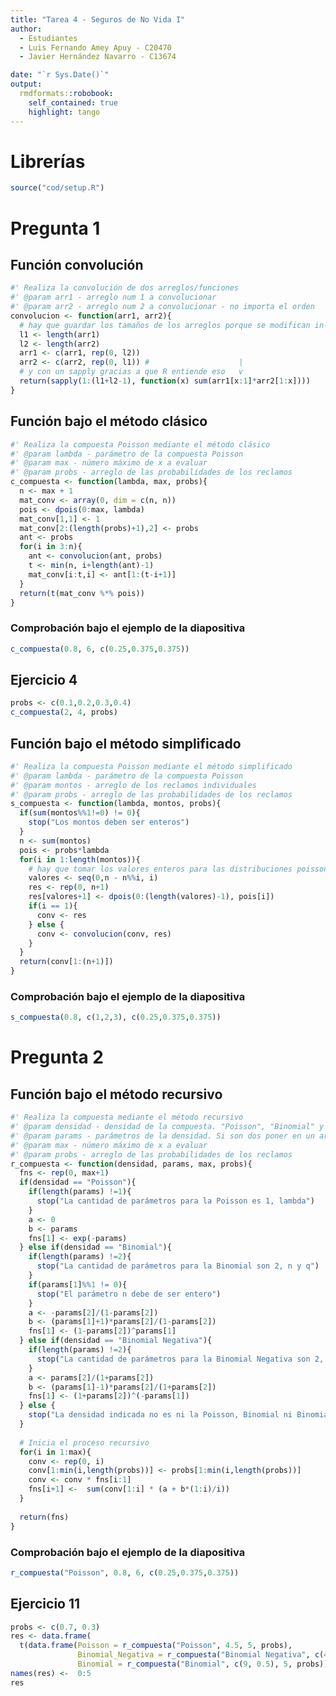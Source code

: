 ```yaml
---
title: "Tarea 4 - Seguros de No Vida I"
author: 
  - Estudiantes
  - Luis Fernando Amey Apuy - C20470
  - Javier Hernández Navarro - C13674

date: "`r Sys.Date()`"
output:
  rmdformats::robobook:
    self_contained: true
    highlight: tango
---
```

# Librerías
```r
source("cod/setup.R")
```

# Pregunta 1
## Función convolución
```r
#' Realiza la convolución de dos arreglos/funciones
#' @param arr1 - arreglo num 1 a convolucionar
#' @param arr2 - arreglo num 2 a convolucionar - no importa el orden
convolucion <- function(arr1, arr2){
  # hay que guardar los tamaños de los arreglos porque se modifican in-place
  l1 <- length(arr1)
  l2 <- length(arr2)
  arr1 <- c(arr1, rep(0, l2))
  arr2 <- c(arr2, rep(0, l1)) #                    | 
  # y con un sapply gracias a que R entiende eso   v
  return(sapply(1:(l1+l2-1), function(x) sum(arr1[x:1]*arr2[1:x])))
}
```

## Función bajo el método clásico
```r
#' Realiza la compuesta Poisson mediante el método clásico
#' @param lambda - parámetro de la compuesta Poisson
#' @param max - número máximo de x a evaluar
#' @param probs - arreglo de las probabilidades de los reclamos 
c_compuesta <- function(lambda, max, probs){
  n <- max + 1
  mat_conv <- array(0, dim = c(n, n))
  pois <- dpois(0:max, lambda)
  mat_conv[1,1] <- 1
  mat_conv[2:(length(probs)+1),2] <- probs
  ant <- probs
  for(i in 3:n){
    ant <- convolucion(ant, probs)
    t <- min(n, i+length(ant)-1)
    mat_conv[i:t,i] <- ant[1:(t-i+1)]
  }
  return(t(mat_conv %*% pois))
}
```

### Comprobación bajo el ejemplo de la diapositiva
```r
c_compuesta(0.8, 6, c(0.25,0.375,0.375))
```

## Ejercicio 4
```r
probs <- c(0.1,0.2,0.3,0.4)
c_compuesta(2, 4, probs)
```

## Función bajo el método simplificado
```r
#' Realiza la compuesta Poisson mediante el método simplificado
#' @param lambda - parámetro de la compuesta Poisson
#' @param montos - arreglo de los reclamos individuales
#' @param probs - arreglo de las probabilidades de los reclamos 
s_compuesta <- function(lambda, montos, probs){
  if(sum(montos%%1!=0) != 0){
    stop("Los montos deben ser enteros")
  }
  n <- sum(montos)
  pois <- probs*lambda
  for(i in 1:length(montos)){
    # hay que tomar los valores enteros para las distribuciones poisson
    valores <- seq(0,n - n%%i, i) 
    res <- rep(0, n+1)
    res[valores+1] <- dpois(0:(length(valores)-1), pois[i])
    if(i == 1){
      conv <- res
    } else {
      conv <- convolucion(conv, res)
    }
  }
  return(conv[1:(n+1)])
}
```

### Comprobación bajo el ejemplo de la diapositiva
```r
s_compuesta(0.8, c(1,2,3), c(0.25,0.375,0.375))
```

# Pregunta 2
## Función bajo el método recursivo
```r
#' Realiza la compuesta mediante el método recursivo
#' @param densidad - densidad de la compuesta. "Poisson", "Binomial" y "Binomial Negativa"
#' @param params - parámetros de la densidad. Si son dos poner en un arreglo
#' @param max - número máximo de x a evaluar
#' @param probs - arreglo de las probabilidades de los reclamos 
r_compuesta <- function(densidad, params, max, probs){
  fns <- rep(0, max+1)
  if(densidad == "Poisson"){
    if(length(params) !=1){
      stop("La cantidad de parámetros para la Poisson es 1, lambda")
    }
    a <- 0
    b <- params
    fns[1] <- exp(-params)
  } else if(densidad == "Binomial"){
    if(length(params) !=2){
      stop("La cantidad de parámetros para la Binomial son 2, n y q")
    }
    if(params[1]%%1 != 0){
      stop("El parámetro n debe de ser entero")
    }
    a <- -params[2]/(1-params[2])
    b <- (params[1]+1)*params[2]/(1-params[2])
    fns[1] <- (1-params[2])^params[1]
  } else if(densidad == "Binomial Negativa"){
    if(length(params) !=2){
      stop("La cantidad de parámetros para la Binomial Negativa son 2, r y beta")
    }
    a <- params[2]/(1+params[2])
    b <- (params[1]-1)*params[2]/(1+params[2])
    fns[1] <- (1+params[2])^(-params[1])
  } else {
    stop("La densidad indicada no es ni la Poisson, Binomial ni Binomial Negativa")
  }
  
  # Inicia el proceso recursivo
  for(i in 1:max){
    conv <- rep(0, i)
    conv[1:min(i,length(probs))] <- probs[1:min(i,length(probs))] 
    conv <- conv * fns[i:1]
    fns[i+1] <-  sum(conv[1:i] * (a + b*(1:i)/i))
  }
  
  return(fns)
}
```

### Comprobación bajo el ejemplo de la diapositiva
```r
r_compuesta("Poisson", 0.8, 6, c(0.25,0.375,0.375))
```

## Ejercicio 11
```r
probs <- c(0.7, 0.3)
res <- data.frame(
  t(data.frame(Poisson = r_compuesta("Poisson", 4.5, 5, probs),
               Binomial_Negativa = r_compuesta("Binomial Negativa", c(4.5, 0.5), 5, probs),
               Binomial = r_compuesta("Binomial", c(9, 0.5), 5, probs))))
names(res) <-  0:5
res
```































